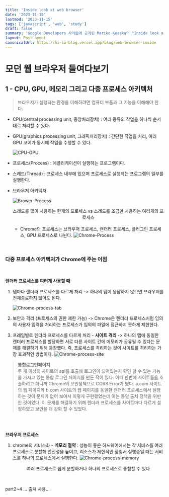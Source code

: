 ```yaml
---
title: 'Inside look at web browser'
date: '2023-11-15'
lastmod: '2023-11-15'
tags: ['javascript', 'web', 'study']
draft: false
summary: 'Google Developers 사이트에 공개된 Mariko Kosaka의 "Inside look at modern web browser"(최신 브라우저의 내부 살펴보기) 시리즈를 바탕으로 웹 페이지의 렌더링 과정에 대해 더 자세히 알아보자.'
layout: PostLayout
canonicalUrl: https://hi-so-blog.vercel.app/blog/web-browser-inside
---
```


# 모던 웹 브라우저 들여다보기

## 1 - CPU, GPU, 메모리 그리고 다중 프로세스 아키텍처

> 브라우저가 실행되는 환경을 이해하려면 컴퓨터 부품과 그 기능을 이해해야 한다.

- CPU(central processing unit, 중앙처리장치) : 여러 종류의 작업을 하나씩 순서대로 처리할 수 있다.
- GPU(graphics processing unit, 그래픽처리장치) : 간단한 작업을 처리, 여러 GPU 코어가 동시에 작업을 수행할 수 있다.

  ![CPU-GPU](https://d2.naver.com/content/images/2019/03/helloworld-201903-sangwoo-ko_1-03.png)

- 프로세스(Process) : 애플리케이션이 실행하는 프로그램이다.
- 스레드(Thread) : 프로세스 내부에 있으며 프로세스로 실행되는 프로그램의 일부를 실행한다.
- 브라우저 아키텍쳐

  ![Brower-Process](https://d2.naver.com/content/images/2019/03/helloworld-201903-sangwoo-ko_1-07.png)

  <figcaption align="center">
    스레드를 많이 사용하는 한개의 프로세스 vs 스레드를 조금만 사용하는 여러개의 프로세스
  </figcaption>
  <br />

  - Chrome의 프로세스는 브라우저 프로세스, 랜더러 프로세스, 플러그인 프로세스, GPU 프로세스로 나뉜다.
    ![Chrome-Process](https://d2.naver.com/content/images/2019/03/helloworld-201903-sangwoo-ko_1-09.png)

<br />

### 다중 프로세스 아키텍처가 Chrome에 주는 이점

<br />

**렌더러 프로세스를 여러개 사용할 때**

1. 탭마다 랜더러 프로세스를 다르게 처리 -> 하나의 탭이 응답하지 않으면 브라우저를 전체종료하지 않아도 된다.

   ![Chrome-process-tab](https://d2.naver.com/content/images/2019/03/helloworld-201903-sangwoo-ko_1-10.svg)

1. 보안과 격리 (프로세스의 권한 제한 가능) -> Chrome은 렌더러 프로세스처럼 임의의 사용자 입력을 처리하는 프로세스가 임의의 파일에 접근하지 못하게 제한한다.

1. 프레임별로 렌더러 프로세스를 다르게 처리 - **사이트 격리** -> 하나의 탭에 동일한 렌더러 프로세스를 할당하면 서로 다른 사이트 간에 메모리가 공유될 수 있다는 문제를 해결하기 위해 등장했다. 즉, 프로세스를 격리하는 것이 사이트를 격리하는 가장 효과적인 방법이다.
   ![Chrome-process-site](https://d2.naver.com/content/images/2019/03/helloworld-201903-sangwoo-ko_1-12.png)

> **통합로그인페이지** <br/>
> 두 개 이상의 사이트의 api를 호출해 로그인이 되어있는지 확인 할 수 있는 기능을 가지고 있는 통합 로그인 페이지를 만든 적이 있다. 이때 한번에 사이트들을 호출하려고 하니까 Chrome의 보안정책으로 CORS Error가 떴다. a.com 사이트의 웹 페이지와 b.com 사이트의 웹 페이지를 동일한 렌더러 프로세스에서 실행하는 것이 문제가 없어 보여서 이렇게 구현했었는데 이는 동일 출처 정책을 위반한 것이었다. 이 문제를 해결하기 위해 렌더러 프로세스를 사이트마다 다르게 설정하였고 보안을 더 강화 할 수 있었다.

<br />
<br />

**브라우저 프로세스**

1. chrome의 서비스화 - **메모리 절약** : 성능이 좋은 하드웨어에서는 각 서비스를 여러 프로세스로 분할해 안전성을 높이고, 리소스가 제한적인 장칭서 실행중일 때는 서비스를 하나의 프로세스에서 실행한다.
   ![Chrome-process-memory](https://d2.naver.com/content/images/2019/03/helloworld-201903-sangwoo-ko_1-11.svg)

   <figcaption align="center">
     여러 프로세스로 쉽게 분할하거나 하나의 프로세스로 통합할 수 있다
   </figcaption>

<br />

part2~4 ...
출처 사용...
